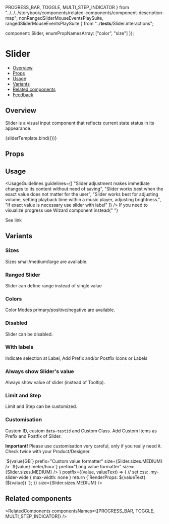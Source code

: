   PROGRESS_BAR,
  TOGGLE,
  MULTI_STEP_INDICATOR
} from "../../../storybook/components/related-components/component-description-map";
  nonRangedSliderMouseEventsPlaySuite,
  rangedSliderMouseEventsPlaySuite
} from "../__tests__/Slider.interactions";

  component: Slider,
  enumPropNamesArray: ["color", "size"]
});

<Meta title="Inputs/Slider" component={Slider} argTypes={argTypes} />

<!--- Component template -->


<!--- Component documentation -->

# Slider

- [Overview](#overview)
- [Props](#props)
- [Usage](#usage)
- [Variants](#variants)
- [Related components](#related-components)
- [Feedback](#feedback)

## Overview

Slider is a visual input component that reflects current state status in its appearance.

<Canvas>
  <Story name="Overview" args={{}}>
    {sliderTemplate.bind({})}
  </Story>
</Canvas>

## Props

<ArgsTable story="Overview" />

## Usage

<UsageGuidelines
  guidelines={[
    "Slider adjustment makes immediate changes to its content without need of saving",
    "Slider works best when the exact value does not matter for the user",
    "Slider works best for adjusting volume, setting playback time within a music player, adjusting brightness.",
    "If exact value is necessary use slider with label"
  ]}
/>
<Tip title="Not what you were looking for?">
  If you need to visualize progress use Wizard component instead{" "}
  <Link href="/?path=/docs/navigation-multistepindicator--overview" size={Link.sizes.SMALL} withoutSpacing>
    See link
  </Link>
</Tip>

## Variants

### Sizes

Sizes small/medium/large are available.

<Canvas>
  <Story name="Sizes">
    <Slider size={Slider.sizes.SMALL} defaultValue={12} />
    <Slider size={Slider.sizes.MEDIUM} defaultValue={24} />
    <Slider size={Slider.sizes.LARGE} defaultValue={35} />
  </Story>
</Canvas>

### Ranged Slider

Slider can define range instead of single value

<Canvas>
  <Story name="Ranged" play={rangedSliderMouseEventsPlaySuite}>
    <Slider data-testid={"monday-ranged-slider-s"} size={Slider.sizes.SMALL} ranged={true} />
    <Slider data-testid={"monday-ranged-slider-m"} size={Slider.sizes.MEDIUM} ranged={true} defaultValue={[12, 55]} />
    <Slider size={Slider.sizes.LARGE} ranged={true} defaultValue={[25, 32]} />
  </Story>
</Canvas>

### Colors

Color Modes primary/positive/negative are available.

<Canvas>
  <Story name="Colors">
    <Slider color={Slider.colors.POSITIVE} defaultValue={34} size={Slider.sizes.MEDIUM} />
    <Slider color={Slider.colors.NEGATIVE} ranged={true} defaultValue={[12, 55]} size={Slider.sizes.MEDIUM} />
    <Slider color={Slider.colors.PRIMARY} defaultValue={12} size={Slider.sizes.MEDIUM} />
  </Story>
</Canvas>

### Disabled

Slider can be disabled.

<Canvas>
  <Story name="Disabled">
    <Slider disabled={true} defaultValue={24} color={Slider.colors.POSITIVE} size={Slider.sizes.MEDIUM} />
    <Slider disabled={true} color={Slider.colors.NEGATIVE} size={Slider.sizes.MEDIUM} />
    <Slider
      disabled={true}
      ranged={true}
      defaultValue={[12, 55]}
      color={Slider.colors.PRIMARY}
      size={Slider.sizes.MEDIUM}
    />
  </Story>
</Canvas>

### With labels

Indicate selection at Label, Add Prefix and/or Postfix Icons or Labels

<Canvas>
  <Story name="WithLabels" decorators={[VerticalStories]}>
    <Slider indicateSelection={true} defaultValue={12} size={Slider.sizes.SMALL} />
    <Slider indicateSelection={true} ranged={true} defaultValue={[12, 55]} size={Slider.sizes.SMALL} />
    <Slider prefix={{ icon: Sound }} indicateSelection={true} defaultValue={70} size={Slider.sizes.SMALL} />
    <Slider prefix={{ icon: Video }} postfix={{ icon: Sound }} defaultValue={45} size={Slider.sizes.MEDIUM} />
    <Slider prefix="Vol" indicateSelection={true} defaultValue={0} size={Slider.sizes.LARGE} />
  </Story>
</Canvas>

### Always show Slider's value

Always show value of slider (instead of Tooltip).

<Canvas>
  <Story name="ShowValue" play={nonRangedSliderMouseEventsPlaySuite}>
    <Slider data-testid={"monday-slider-show-value-s"} showValue={true} defaultValue={12} size={Slider.sizes.SMALL} />
    <Slider data-testid={"monday-slider-show-value-m"} showValue={true} defaultValue={55} size={Slider.sizes.MEDIUM} />
    <Slider data-testid={"monday-slider-show-value-l"} showValue={true} defaultValue={89} size={Slider.sizes.LARGE} />
  </Story>
</Canvas>

### Limit and Step

Limit and Step can be customized.

<Canvas>
  <Story name="Limits, Steps" decorators={[VerticalStories]}>
    <Slider prefix="Step 10" step={10} indicateSelection={true} defaultValue={10} size={Slider.sizes.SMALL} />
    <Slider
      prefix="Step 2, Max: 20"
      max={20}
      step={2}
      indicateSelection={true}
      defaultValue={4}
      size={Slider.sizes.MEDIUM}
    />
    <Slider
      prefix="from 20%"
      postfix="till 80%"
      min={20}
      max={80}
      showValue={true}
      defaultValue={62}
      size={Slider.sizes.LARGE}
    />
    <Slider ranged={true} indicateSelection={true} min={100} max={200} step={10} size={Slider.sizes.LARGE} />
  </Story>
</Canvas>

### Customisation

Custom ID, custom `data-testid` and Custom Class. Add Custom Items as Prefix and Postfix of Slider.

**Important!** Please use customisation very careful, only if you really need it. Check twice with your Product/Designer.

<Canvas>
  <Story name="Customisation" decorators={[VerticalStories]}>
    <Slider
      id="my-app-slider"
      data-testid={"my-app-slider"}
      className="my-custom-class"
      defaultValue={19}
      prefix="Check Dev-Tools for Custom Classes"
      size={Slider.sizes.MEDIUM}
    />
    <Slider
      id="custom-value-formatter"
      className="my-custom-formatter"
      defaultValue={3}
      min={1}
      max={10}
      indicateSelection={true}
      valueFormatter={value => `${value}GB`}
      prefix="Custom value formatter"
      size={Slider.sizes.MEDIUM}
    />
    <Slider
      id="custom-value-formatter"
      className="my-long-formatter"
      defaultValue={3}
      min={1}
      max={10}
      indicateSelection={true}
      selectionIndicatorWidth="120px"
      valueFormatter={value => `${value} meter/hour`}
      prefix="Long value formatter"
      size={Slider.sizes.MEDIUM}
    />
    <Slider
      id="custom-prefix"
      className="my-slider-wide"
      defaultValue={50}
      prefix={<Chips label="Custom component" readOnly />}
      postfix={(value, valueText) => {
        // set css: .my-slider-wide { max-width: none }
        return <span style={{ "white-space": "nowrap" }}>{`RenderProps: ${valueText} (${value}) `}</span>;
      }}
      size={Slider.sizes.MEDIUM}
    />
  </Story>
</Canvas>

## Related components

<RelatedComponents componentsNames={[PROGRESS_BAR, TOGGLE, MULTI_STEP_INDICATOR]} />
